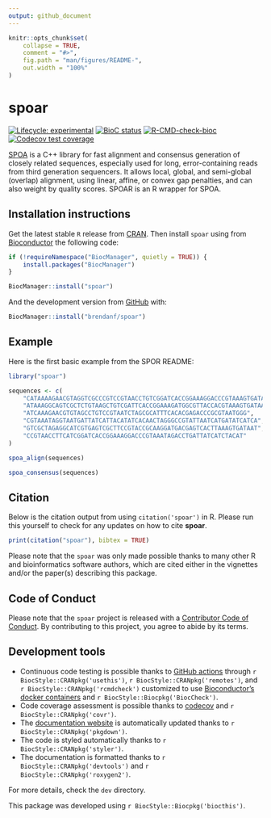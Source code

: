 ```yaml
---
output: github_document
---
```


<!-- README.md is generated from README.Rmd. Please edit that file -->

```r
knitr::opts_chunk$set(
    collapse = TRUE,
    comment = "#>",
    fig.path = "man/figures/README-",
    out.width = "100%"
)
```

# spoar

<!-- badges: start -->
[![Lifecycle: experimental](https://img.shields.io/badge/lifecycle-experimental-orange.svg)](https://lifecycle.r-lib.org/articles/stages.html#experimental)
[![BioC status](http://www.bioconductor.org/shields/build/release/bioc/spoar.svg)](https://bioconductor.org/checkResults/release/bioc-LATEST/spoar)
[![R-CMD-check-bioc](https://github.com/brendanf/spoar/workflows/R-CMD-check-bioc/badge.svg)](https://github.com/brendanf/spoar/actions)
[![Codecov test coverage](https://codecov.io/gh/brendanf/spoar/branch/main/graph/badge.svg)](https://codecov.io/gh/brendanf/spoar?branch=main)
<!-- badges: end -->

[SPOA](https://github.com/rvaser/spoa) is a C++ library for fast alignment and
consensus generation of closely related sequences, especially used for long,
error-containing reads from third generation sequencers. It allows local,
global, and semi-global (overlap) alignment, using linear, affine, or convex
gap penalties, and can also weight by quality scores. SPOAR is an R wrapper for
SPOA.

## Installation instructions

Get the latest stable `R` release from [CRAN](http://cran.r-project.org/). Then install `spoar` using from [Bioconductor](http://bioconductor.org/) the following code:

```r
if (!requireNamespace("BiocManager", quietly = TRUE)) {
    install.packages("BiocManager")
}

BiocManager::install("spoar")
```

And the development version from [GitHub](https://github.com/brendanf/spoar) with:

```r
BiocManager::install("brendanf/spoar")
```
## Example

Here is the first basic example from the SPOR README:

```r
library("spoar")

sequences <- c(
    "CATAAAAGAACGTAGGTCGCCCGTCCGTAACCTGTCGGATCACCGGAAAGGACCCGTAAAGTGATAATGAT",
    "ATAAAGGCAGTCGCTCTGTAAGCTGTCGATTCACCGGAAAGATGGCGTTACCACGTAAAGTGATAATGATTAT",
    "ATCAAAGAACGTGTAGCCTGTCCGTAATCTAGCGCATTTCACACGAGACCCGCGTAATGGG",
    "CGTAAATAGGTAATGATTATCATTACATATCACAACTAGGGCCGTATTAATCATGATATCATCA",
    "GTCGCTAGAGGCATCGTGAGTCGCTTCCGTACCGCAAGGATGACGAGTCACTTAAAGTGATAAT",
    "CCGTAACCTTCATCGGATCACCGGAAAGGACCCGTAAATAGACCTGATTATCATCTACAT"
)

spoa_align(sequences)

spoa_consensus(sequences)
```

## Citation

Below is the citation output from using `citation('spoar')` in R. Please
run this yourself to check for any updates on how to cite __spoar__.

```r
print(citation("spoar"), bibtex = TRUE)
```

Please note that the `spoar` was only made possible thanks to many other R and bioinformatics software authors, which are cited either in the vignettes and/or the paper(s) describing this package.

## Code of Conduct

Please note that the `spoar` project is released with a [Contributor Code of Conduct](http://bioconductor.org/about/code-of-conduct/). By contributing to this project, you agree to abide by its terms.

## Development tools

* Continuous code testing is possible thanks to [GitHub actions](https://www.tidyverse.org/blog/2020/04/usethis-1-6-0/)  through `r BiocStyle::CRANpkg('usethis')`, `r BiocStyle::CRANpkg('remotes')`, and `r BiocStyle::CRANpkg('rcmdcheck')` customized to use [Bioconductor's docker containers](https://www.bioconductor.org/help/docker/) and `r BiocStyle::Biocpkg('BiocCheck')`.
* Code coverage assessment is possible thanks to [codecov](https://codecov.io/gh) and `r BiocStyle::CRANpkg('covr')`.
* The [documentation website](http://brendanf.github.io/spoar) is automatically updated thanks to `r BiocStyle::CRANpkg('pkgdown')`.
* The code is styled automatically thanks to `r BiocStyle::CRANpkg('styler')`.
* The documentation is formatted thanks to `r BiocStyle::CRANpkg('devtools')` and `r BiocStyle::CRANpkg('roxygen2')`.

For more details, check the `dev` directory.

This package was developed using `r BiocStyle::Biocpkg('biocthis')`.


